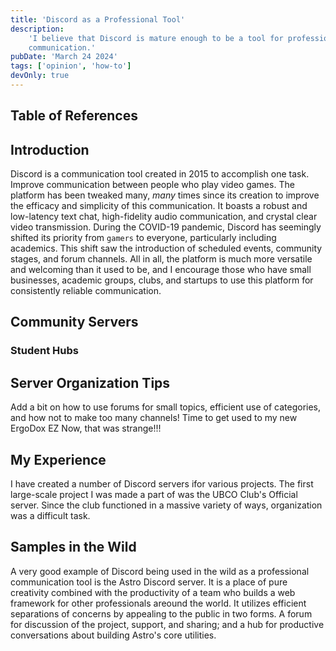 ```yaml
---
title: 'Discord as a Professional Tool'
description:
    'I believe that Discord is mature enough to be a tool for professional
    communication.'
pubDate: 'March 24 2024'
tags: ['opinion', 'how-to']
devOnly: true
---
```


## Table of References

## Introduction

Discord is a communication tool created in 2015 to accomplish one task. Improve
communication between people who play video games. The platform has been tweaked
many, _many_ times since its creation to improve the efficacy and simplicity of
this communication. It boasts a robust and low-latency text chat, high-fidelity
audio communication, and crystal clear video transmission. During the COVID-19
pandemic, Discord has seemingly shifted its priority from `gamers` to everyone,
particularly including academics. This shift saw the introduction of scheduled
events, community stages, and forum channels. All in all, the platform is much
more versatile and welcoming than it used to be, and I encourage those who have
small businesses, academic groups, clubs, and startups to use this platform for
consistently reliable communication.

## Community Servers

### Student Hubs

## Server Organization Tips

Add a bit on how to use forums for small topics, efficient use of categories, and how not to make too many channels!
Time to get used to my new ErgoDox EZ
Now, that was strange!!!

## My Experience

I have created a number of Discord servers ifor various projects. The first
large-scale project I was made a part of was the UBCO Club's Official server.
Since the club functioned in a massive variety of ways, organization was a difficult
task.

## Samples in the Wild

A very good example of Discord being used in the wild as a professional
communication tool is the Astro Discord server. It is a place of pure creativity
combined with the productivity of a team who builds a web framework for other
professionals areound the world. It utilizes efficient separations of concerns
by appealing to the public in two forms. A forum for discussion of the project,
support, and sharing; and a hub for productive conversations about building
Astro's core utilities.

